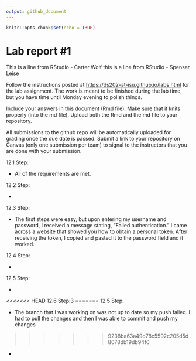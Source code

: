 ```yaml
---
output: github_document
---
```


<!-- README.md is generated from README.Rmd. Please edit the README.Rmd file -->

```r
knitr::opts_chunk$set(echo = TRUE)
```

# Lab report #1

This is a line from RStudio - Carter Wolf this is a line from RStudio - Spenser Leise

Follow the instructions posted at <https://ds202-at-isu.github.io/labs.html> for the lab assignment. The work is meant to be finished during the lab time, but you have time until Monday evening to polish things.

Include your answers in this document (Rmd file). Make sure that it knits properly (into the md file). Upload both the Rmd and the md file to your repository.

All submissions to the github repo will be automatically uploaded for grading once the due date is passed. Submit a link to your repository on Canvas (only one submission per team) to signal to the instructors that you are done with your submission.

12.1 Step:

-   All of the requirements are met.

12.2 Step:

-   

12.3 Step:

-   The first steps were easy, but upon entering my username and password, I received a message stating, “Failed authentication.” I came across a website that showed you how to obtain a personal token. After receiving the token, I copied and pasted it to the password field and it worked.

12.4 Step:

-   

12.5 Step:

-   

<<<<<<< HEAD
12.6 Step:3
=======
12.5 Step:

- The branch that I was working on was not up to date so my push failed. I had to pull the changes and then I was able to commit and push my changes


>>>>>>> 9238ba63a49d78c5592c205d5d8078db19db94f0

-   

